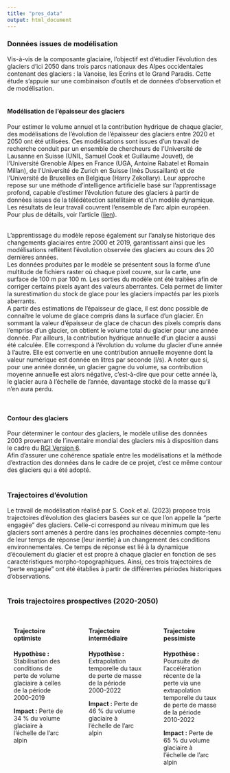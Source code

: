 ```yaml
---
title: "pres_data"
output: html_document
---
```


### Données issues de modélisation

Vis-à-vis de la composante glaciaire, l'objectif est d'étudier l'évolution des glaciers d'ici 2050 dans trois parcs nationaux des Alpes occidentales contenant des glaciers : la Vanoise, les Écrins et le Grand Paradis. Cette étude s'appuie sur une combinaison d'outils et de données d'observation et de modélisation.\
<br>

#### Modélisation de l'épaisseur des glaciers

Pour estimer le volume annuel et la contribution hydrique de chaque glacier, des modélisations de l'évolution de l'épaisseur des glaciers entre 2020 et 2050 ont été utilisées. Ces modélisations sont issues d'un travail de recherche conduit par un ensemble de chercheurs de l’Université de Lausanne en Suisse (UNIL, Samuel Cook et Guillaume Jouvet), de l'Université Grenoble Alpes en France (UGA, Antoine Rabatel et Romain Millan), de l'Université de Zurich en Suisse (Inès Dussaillant) et de l'Université de Bruxelles en Belgique (Harry Zekollary). Leur approche repose sur une méthode d'intelligence artificielle basé sur l'apprentissage profond, capable d'estimer l'évolution future des glaciers à partir de données issues de la télédétection satellitaire et d'un modèle dynamique. Les résultats de leur travail couvrent l'ensemble de l'arc alpin européen. Pour plus de détails, voir l'article ([lien](https://agupubs.onlinelibrary.wiley.com/doi/full/10.1029/2023GL105029)).\
<br>

L'apprentissage du modèle repose également sur l'analyse historique des changements glaciaires entre 2000 et 2019, garantissant ainsi que les modélisations reflètent l'évolution observée des glaciers au cours des 20 dernières années.\
Les données produites par le modèle se présentent sous la forme d'une multitude de fichiers raster où chaque pixel couvre, sur la carte, une surface de 100 m par 100 m. Les sorties du modèle ont été traitées afin de corriger certains pixels ayant des valeurs aberrantes. Cela permet de limiter la surestimation du stock de glace pour les glaciers impactés par les pixels aberrants.
<br>
A partir des estimations de l'épaisseur de glace, il est donc possible de connaître le volume de glace compris dans la surface d'un glacier. En sommant la valeur d'épaisseur de glace de chacun des pixels compris dans l'emprise d'un glacier, on obtient le volume total du glacier pour une année donnée. Par ailleurs, la contribution hydrique annuelle d'un glacier a aussi été calculée. Elle correspond à l'évolution du volume du glacier d'une année à l'autre. Elle est convertie en une contribution annuelle moyenne dont la valeur numérique est donnée en litres par seconde (l/s). A noter que si, pour une année donnée, un glacier gagne du volume, sa contribution moyenne annuelle est alors négative, c'est-à-dire que pour cette année là, le glacier aura à l'échelle de l'année, davantage stocké de la masse qu'il n'en aura perdu.
  
<br>

#### Contour des glaciers

Pour déterminer le contour des glaciers, le modèle utilise des données 2003 provenant de l'inventaire mondial des glaciers mis à disposition dans le cadre du [RGI Version 6](https://nsidc.org/data/nsidc-0770/versions/6).\
Afin d'assurer une cohérence spatiale entre les modélisations et la méthode d'extraction des données dans le cadre de ce projet, c'est ce même contour des glaciers qui a été adopté.\
<br>

### Trajectoires d'évolution

Le travail de modélisation réalisé par S. Cook et al. (2023) propose trois trajectoires d'évolution des glaciers basées sur ce que l'on appelle la "perte engagée" des glaciers. Celle-ci correspond au niveau minimum que les glaciers sont amenés à perdre dans les prochaines décennies compte-tenu de leur temps de réponse (leur inertie) à un changement des conditions environnementales. Ce temps de réponse est lié à la dynamique d'écoulement du glacier et est propre à chaque glacier en fonction de ses caractéristiques morpho-topographiques. Ainsi, ces trois trajectoires de "perte engagée" ont été établies à partir de différentes périodes historiques d'observations.\
<br>

### Trois trajectoires prospectives (2020-2050)

<div style="display: grid; grid-template-columns: repeat(3, 1fr); gap: 20px;">

<div style="padding: 15px;">
<h4>Trajectoire optimiste</h4>
<p><strong>Hypothèse :</strong> Stabilisation des conditions de perte de volume glaciaire à celles de la période 2000-2019</p>
<p><strong>Impact :</strong> Perte de 34 % du volume glaciaire à l’échelle de l’arc alpin</p>
</div>

<div style="padding: 15px;">
<h4>Trajectoire intermédiaire</h4>
<p><strong>Hypothèse :</strong> Extrapolation temporelle du taux de perte de masse de la période 2000-2022</p>
<p><strong>Impact :</strong> Perte de 46 % du volume glaciaire à l’échelle de l’arc alpin</p>
</div>

<div style="padding: 15px;">
<h4>Trajectoire pessimiste</h4>
<p><strong>Hypothèse :</strong> Poursuite de l’accélération récente de la perte via une extrapolation temporelle du taux de perte de masse de la période 2010-2022</p>
<p><strong>Impact :</strong> Perte de 65 % du volume glaciaire à l’échelle de l’arc alpin</p>
</div>

</div>


<br>
